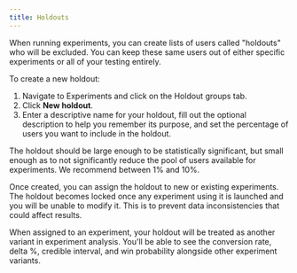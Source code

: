 ```yaml
---
title: Holdouts
---
```


When running experiments, you can create lists of users called "holdouts" who will be excluded. You can keep these same users out of either specific experiments or all of your testing entirely.

To create a new holdout:

1. Navigate to Experiments and click on the Holdout groups tab.
2. Click **New holdout**. 
3. Enter a descriptive name for your holdout, fill out the optional description to help you remember its purpose, and set the percentage of users you want to include in the holdout. 

<ProductScreenshot
  imageLight = "https://res.cloudinary.com/dmukukwp6/image/upload/add_holdout_light_ce0827be42.png"
  imageDark = "https://res.cloudinary.com/dmukukwp6/image/upload/add_holdout_dark_cc687f7688.png"
  classes="rounded"
  alt="Screenshot of the form to create a new holdout"
/>

The holdout should be large enough to be statistically significant, but small enough as to not significantly reduce the pool of users available for experiments. We recommend between 1% and 10%.

Once created, you can assign the holdout to new or existing experiments. The holdout becomes locked once any experiment using it is launched and you will be unable to modify it. This is to prevent data inconsistencies that could affect results.

<ProductScreenshot
  imageLight = "https://res.cloudinary.com/dmukukwp6/image/upload/assign_holdout_light_199427e0b8.png"
  imageDark = "https://res.cloudinary.com/dmukukwp6/image/upload/assign_holdout_dark_8a391b9425.png"
  classes="rounded"
  alt="Screenshot of the form to create an experiment with the holdout field expanded"
/>

When assigned to an experiment, your holdout will be treated as another variant in experiment analysis. You'll be able to see the conversion rate, delta %, credible interval, and win probability alongside other experiment variants.

<ProductScreenshot
  imageLight = "https://res.cloudinary.com/dmukukwp6/image/upload/experiment_results_light_19673cd667.png"
  imageDark = "https://res.cloudinary.com/dmukukwp6/image/upload/experiment_results_dark_7ed830f154.png"
  classes="rounded"
  alt="Screenshot of the experiment with the results displayed"
/>
